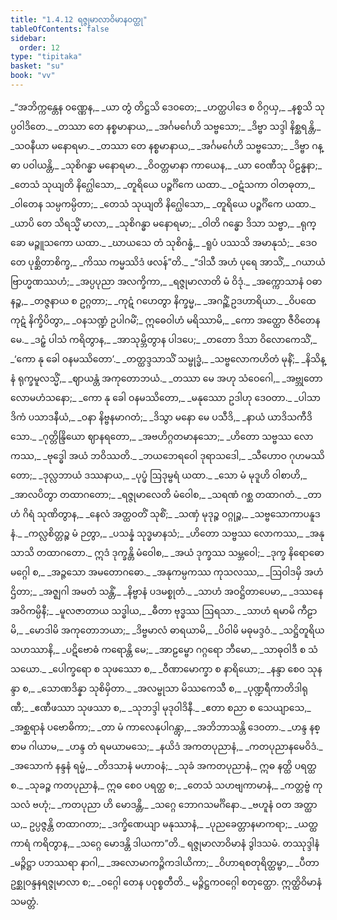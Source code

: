 ```yaml
---
title: "1.4.12 ရဇ္ဇုမာလာဝိမာနဝတ္ထု"
tableOfContents: false
sidebar:
  order: 12
type: "tipitaka"
basket: "su"
book: "vv"
---
```



<DynamicBreadcrumb />

<Division number="826" book="vv" e="ch" v="19" p="69">

<Paragraph number="664" type="verses" book="vv">
_“အဘိက္ကန္တေန ဝဏ္ဏေန,_  
_ယာ တွံ တိဋ္ဌသိ ဒေဝတေ;_  
_ဟတ္ထပါဒေ စ ဝိဂ္ဂယှ,_  
_နစ္စသိ သုပ္ပဝါဒိတေ._  

</Paragraph>

</Division>
<Division number="827" book="vv" e="ch" v="19" p="69">

<Paragraph number="665" type="verses" book="vv">
_တဿာ တေ နစ္စမာနာယ,_  
_အင်္ဂမင်္ဂေဟိ သဗ္ဗသော;_  
_ဒိဗ္ဗာ သဒ္ဒါ နိစ္ဆရန္တိ,_  
_သဝနီယာ မနောရမာ._  

</Paragraph>

</Division>
<Division number="828" book="vv" e="ch" v="19" p="69">

<Paragraph number="666" type="verses" book="vv">
_တဿာ တေ နစ္စမာနာယ,_  
_အင်္ဂမင်္ဂေဟိ သဗ္ဗသော;_  
_ဒိဗ္ဗာ ဂန္ဓာ ပဝါယန္တိ,_  
_သုစိဂန္ဓာ မနောရမာ._  

</Paragraph>

</Division>
<Division number="829" book="vv" e="ch" v="19" p="69">

<Paragraph number="667" type="verses" book="vv">
_ဝိဝတ္တမာနာ ကာယေန,_  
_ယာ ဝေဏီသု ပိဠန္ဓနာ;_  
_တေသံ သုယျတိ နိဂ္ဃေါသော,_  
_တူရိယေ ပဉ္စင်္ဂိကေ ယထာ._  

</Paragraph>

</Division>
<Division number="830" book="vv" e="ch" v="19" p="69">

<Paragraph number="668" type="verses" book="vv">
_ဝဋံသကာ ဝါတဓုတာ,_  
_ဝါတေန သမ္ပကမ္ပိတာ;_  
_တေသံ သုယျတိ နိဂ္ဃေါသော,_  
_တူရိယေ ပဉ္စင်္ဂိကေ ယထာ._  

</Paragraph>

</Division>
<Division number="831" book="vv" e="ch" v="19" p="69">

<Paragraph number="669" type="verses" book="vv">
_ယာပိ တေ သိရသ္မိံ မာလာ,_  
_သုစိဂန္ဓာ မနောရမာ;_  
_ဝါတိ ဂန္ဓော ဒိသာ သဗ္ဗာ,_  
_ရုက္ခော မဉ္ဇူသကော ယထာ._  

</Paragraph>

</Division>
<Division number="832" book="vv" e="ch" v="19" p="69">

<Paragraph number="670" type="verses" book="vv">
_ဃာယသေ တံ သုစိဂန္ဓံ,_  
_ရူပံ ပဿသိ အမာနုသံ;_  
_ဒေဝတေ ပုစ္ဆိတာစိက္ခ,_  
_ကိဿ ကမ္မဿိဒံ ဖလန်”တိ._  

</Paragraph>

</Division>
<Division number="833" book="vv" e="ch" v="19" p="69">

<Paragraph number="671" type="verses" book="vv">
_“ဒါသီ အဟံ ပုရေ အာသိံ,_  
_ဂယာယံ ဗြာဟ္မဏဿဟံ;_  
_အပ္ပပုညာ အလက္ခိကာ,_  
_ရဇ္ဇုမာလာတိ မံ ဝိဒုံ._  

</Paragraph>

</Division>
<Division number="834" book="vv" e="ch" v="19" p="69">

<Paragraph number="672" type="verses" book="vv">
_အက္ကောသာနံ ဝဓာနဉ္စ,_  
_တဇ္ဇနာယ စ ဥဂ္ဂတာ;_  
_ကုဋံ ဂဟေတွာ နိက္ခမ္မ,_  
_အဂဉ္ဆိံ ဥဒဟာရိယာ._  

</Paragraph>

</Division>
<Division number="835" book="vv" e="ch" v="19" p="70">

<Paragraph number="673" type="verses" book="vv">
_ဝိပထေ ကုဋံ နိက္ခိပိတွာ,_  
_ဝနသဏ္ဍံ ဥပါဂမိံ;_  
ဣဓေဝါဟံ မရိဿာမိ,_  
_ကော အတ္ထော ဇီဝိတေန မေ._  

</Paragraph>

</Division>
<Division number="836" book="vv" e="ch" v="19" p="70">

<Paragraph number="674" type="verses" book="vv">
_ဒဠှံ ပါသံ ကရိတွာန,_  
_အာသုမ္ဘိတွာန ပါဒပေ;_  
_တတော ဒိသာ ဝိလောကေသိံ,_  
_‘ကော နု ခေါ ဝနမဿိတော’._  

</Paragraph>

</Division>
<Division number="837" book="vv" e="ch" v="19" p="70">

<Paragraph number="675" type="verses" book="vv">
_တတ္ထဒ္ဒသာသိံ သမ္ဗုဒ္ဓံ,_  
_သဗ္ဗလောကဟိတံ မုနိံ;_  
_နိသိန္နံ ရုက္ခမူလသ္မိံ,_  
_ဈာယန္တံ အကုတောဘယံ._  

</Paragraph>

</Division>
<Division number="838" book="vv" e="ch" v="19" p="70">

<Paragraph number="676" type="verses" book="vv">
_တဿာ မေ အဟု သံဝေဂေါ,_  
_အဗ္ဘုတော လောမဟံသနော;_  
_ကော နု ခေါ ဝနမဿိတော,_  
_မနုဿော ဥဒါဟု ဒေဝတာ._  

</Paragraph>

</Division>
<Division number="839" book="vv" e="ch" v="19" p="70">

<Paragraph number="677" type="verses" book="vv">
_ပါသာဒိကံ ပသာဒနီယံ,_  
_ဝနာ နိဗ္ဗနမာဂတံ;_  
_ဒိသွာ မနော မေ ပသီဒိ,_  
_နာယံ ယာဒိသကီဒိသော._  

</Paragraph>

</Division>
<Division number="840" book="vv" e="ch" v="19" p="70">

<Paragraph number="678" type="verses" book="vv">
_ဂုတ္တိန္ဒြိယော ဈာနရတော,_  
_အဗဟိဂ္ဂတမာနသော;_  
_ဟိတော သဗ္ဗဿ လောကဿ,_  
_ဗုဒ္ဓေါ အယံ ဘဝိဿတိ._  

</Paragraph>

</Division>
<Division number="841" book="vv" e="ch" v="19" p="70">

<Paragraph number="679" type="verses" book="vv">
_ဘယဘေရဝေါ ဒုရာသဒေါ,_  
_သီဟောဝ ဂုဟမဿိတော;_  
_ဒုလ္လဘာယံ ဒဿနာယ,_  
_ပုပ္ဖံ ဩဒုမ္ဗရံ ယထာ._  

</Paragraph>

</Division>
<Division number="842" book="vv" e="ch" v="19" p="70">

<Paragraph number="680" type="verses" book="vv">
_သော မံ မုဒူဟိ ဝါစာဟိ,_  
_အာလပိတွာ တထာဂတော;_  
_ရဇ္ဇုမာလေတိ မံဝေါစ,_  
_သရဏံ ဂစ္ဆ တထာဂတံ._  

</Paragraph>

</Division>
<Division number="843" book="vv" e="ch" v="19" p="70">

<Paragraph number="681" type="verses" book="vv">
_တာဟံ ဂိရံ သုဏိတွာန,_  
_နေလံ အတ္ထဝတိံ သုစိံ;_  
_သဏှံ မုဒုဉ္စ ဝဂ္ဂုဉ္စ,_  
_သဗ္ဗသောကာပနူဒနံ._  

</Paragraph>

</Division>
<Division number="844" book="vv" e="ch" v="19" p="70">

<Paragraph number="682" type="verses" book="vv">
_ကလ္လစိတ္တဉ္စ မံ ဉတွာ,_  
_ပသန္နံ သုဒ္ဓမာနသံ;_  
_ဟိတော သဗ္ဗဿ လောကဿ,_  
_အနုသာသိ တထာဂတော._  

</Paragraph>

</Division>
<Division number="845" book="vv" e="ch" v="19" p="70">

<Paragraph number="683" type="verses" book="vv">
ဣဒံ ဒုက္ခန္တိ မံဝေါစ,_  
_အယံ ဒုက္ခဿ သမ္ဘဝေါ;_  
_ဒုက္ခ နိရောဓော မဂ္ဂေါ စ,_  
_အဉ္ဇသော အမတောဂဓော._  

</Paragraph>

</Division>
<Division number="846" book="vv" e="ch" v="19" p="71">

<Paragraph number="684" type="verses" book="vv">
_အနုကမ္ပကဿ ကုသလဿ,_  
_ဩဝါဒမှိ အဟံ ဌိတာ;_  
_အဇ္ဈဂါ အမတံ သန္တိံ,_  
_နိဗ္ဗာနံ ပဒမစ္စုတံ._  

</Paragraph>

</Division>
<Division number="847" book="vv" e="ch" v="19" p="71">

<Paragraph number="685" type="verses" book="vv">
_သာဟံ အဝဋ္ဌိတာပေမာ,_  
_ဒဿနေ အဝိကမ္ပိနီ;_  
_မူလဇာတာယ သဒ္ဓါယ,_  
_ဓီတာ ဗုဒ္ဓဿ ဩရသာ._  

</Paragraph>

</Division>
<Division number="848" book="vv" e="ch" v="19" p="71">

<Paragraph number="686" type="verses" book="vv">
_သာဟံ ရမာမိ ကီဠာမိ,_  
_မောဒါမိ အကုတောဘယာ;_  
_ဒိဗ္ဗမာလံ ဓာရယာမိ,_  
_ပိဝါမိ မဓုမဒ္ဒဝံ._  

</Paragraph>

</Division>
<Division number="849" book="vv" e="ch" v="19" p="71">

<Paragraph number="687" type="verses" book="vv">
_သဋ္ဌိတူရိယသဟဿာနိ,_  
_ပဋိဗောဓံ ကရောန္တိ မေ;_  
_အာဠမ္ဗော ဂဂ္ဂရော ဘီမော,_  
_သာဓုဝါဒီ စ သံသယော._  

</Paragraph>

</Division>
<Division number="850" book="vv" e="ch" v="19" p="71">

<Paragraph number="688" type="verses" book="vv">
_ပေါက္ခရော စ သုဖဿော စ,_  
_ဝီဏာမောက္ခာ စ နာရိယော;_  
_နန္ဒာ စေဝ သုနန္ဒာ စ,_  
_သောဏဒိန္နာ သုစိမှိတာ._  

</Paragraph>

</Division>
<Division number="851" book="vv" e="ch" v="19" p="71">

<Paragraph number="689" type="verses" book="vv">
_အလမ္ဗုသာ မိဿကေသီ စ,_  
_ပုဏ္ဍရီကာတိဒါရုဏီ;_  
_ဧဏီဖဿာ သုဖဿာ စ,_  
_သုဘဒ္ဒါ မုဒုဝါဒိနီ._  

</Paragraph>

</Division>
<Division number="852" book="vv" e="ch" v="19" p="71">

<Paragraph number="690" type="verses" book="vv">
_ဧတာ စညာ စ သေယျာသေ,_  
_အစ္ဆရာနံ ပဗောဓိကာ;_  
_တာ မံ ကာလေနုပါဂန္တွာ,_  
_အဘိဘာသန္တိ ဒေဝတာ._  

</Paragraph>

</Division>
<Division number="853" book="vv" e="ch" v="19" p="71">

<Paragraph number="691" type="verses" book="vv">
_ဟန္ဒ နစ္စာမ ဂါယာမ,_  
_ဟန္ဒ တံ ရမယာမသေ;_  
_နယိဒံ အကတပုညာနံ,_  
_ကတပုညာနမေဝိဒံ._  

</Paragraph>

</Division>
<Division number="854" book="vv" e="ch" v="19" p="71">

<Paragraph number="692" type="verses" book="vv">
_အသောကံ နန္ဒနံ ရမ္မံ,_  
_တိဒသာနံ မဟာဝနံ;_  
_သုခံ အကတပုညာနံ,_  
ဣဓ နတ္ထိ ပရတ္ထ စ._  

</Paragraph>

</Division>
<Division number="855" book="vv" e="ch" v="19" p="71">

<Paragraph number="693" type="verses" book="vv">
_သုခဉ္စ ကတပုညာနံ,_  
ဣဓ စေဝ ပရတ္ထ စ;_  
_တေသံ သဟဗျကာမာနံ,_  
_ကတ္တဗ္ဗံ ကုသလံ ဗဟုံ;_  
_ကတပုညာ ဟိ မောဒန္တိ,_  
_သဂ္ဂေ ဘောဂသမင်္ဂိနော._  

</Paragraph>

</Division>
<Division number="856" book="vv" e="ch" v="19" p="71">

<Paragraph number="694" type="verses" book="vv">
_ဗဟူနံ ဝတ အတ္ထာယ,_  
ဥပ္ပဇ္ဇန္တိ တထာဂတာ;_  
_ဒက္ခိဏေယျာ မနုဿာနံ,_  
_ပုညခေတ္တာနမာကရာ;_  
_ယတ္ထ ကာရံ ကရိတွာန,_  
_သဂ္ဂေ မောဒန္တိ ဒါယကာ”တိ._  


</Paragraph>
</Division>

<Paragraph number="695" type="center" book="vv">
ရဇ္ဇုမာလာဝိမာနံ ဒွါဒသမံ.



</Paragraph>

<Paragraph number="696" type="center" book="vv">
တဿုဒ္ဒါနံ


</Paragraph>

<Paragraph number="697" type="verses" book="vv">
_မဉ္ဇိဋ္ဌာ ပဘဿရာ နာဂါ,_  
_အလောမာကဉ္ဇိကဒါယိကာ;_  
_ဝိဟာရစတုရိတ္ထမ္ဗာ,_  
_ပီတာ ဥစ္ဆုဝန္ဒနရဇ္ဇုမာလာ စ;_  
_ဝဂ္ဂေါ တေန ပဝုစ္စတီတိ._  


</Paragraph>

<Paragraph number="698" type="center" book="vv">
မဉ္ဇိဋ္ဌကဝဂ္ဂေါ စတုတ္ထော.



</Paragraph>

<Paragraph number="699" type="center" book="vv">
ဣတ္ထိဝိမာနံ သမတ္တံ.
</Paragraph>